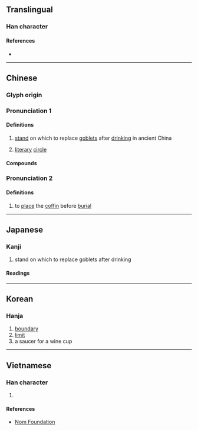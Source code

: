 {{also|店}}
{{character info}}
==Translingual==

===Han character===
{{Han char|rn=32|rad=土|as=05|sn=8|four=41160|canj=GYR|ids=⿰土占}}

====References====
* {{Han ref|kx=0226.240|dkj=04979|dj=0462.020|hdz=10430.120|uh=576B|ud=22379|bh=CBF5|bd=52213}}

----

==Chinese==
{{zh-forms}}

===Glyph origin===
{{Han etym}}

===Pronunciation 1===
{{zh-pron
|m=diàn
|c=dim3
|mc=2
|oc=1
|cat=n
}}

====Definitions====
{{zh-hanzi}}

# [[stand]] on which to replace [[goblet]]s after [[drinking]] in ancient China
# {{lb|zh|literary}} [[literary]] [[circle]]

====Compounds====
{{zh-der|反坫|壇坫|壇坫週旋}}

===Pronunciation 2===
{{zh-pron
|m=zhēn
|mc=1
|oc=2
|cat=v
}}

====Definitions====
{{zh-hanzi}}

# {{zh-hg}} to [[place]] the [[coffin]] before [[burial]]

----

==Japanese==

===Kanji===
{{ja-kanji|grade=|rs=土05}}

# stand on which to replace goblets after drinking

====Readings====
{{ja-readings|on=[[てん]] (ten), [[ちん]] (chin)|kun=[[さかい]] (sakai)}}

----

==Korean==

===Hanja===
{{ko-hanja|hangeul=점}}

# [[boundary]]
# [[limit]]
# a saucer for a wine cup

----

==Vietnamese==

===Han character===
{{vi-readings|reading=chum, đám, điếm, điệm, đúm, trèm, xúm, xóm|rs=土05}}

# {{rfdef|vi|sort=土05}}

====References====
* [http://nomfoundation.org/common/nom_details.php?codepoint=576b Nom Foundation]